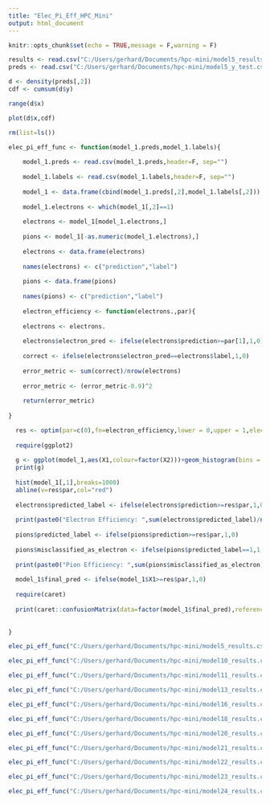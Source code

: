 ---
title: "Elec_Pi_Eff_HPC_Mini"
output: html_document
---

```{r setup, include=FALSE}
knitr::opts_chunk$set(echo = TRUE,message = F,warning = F)
```

```{r}
results <- read.csv("C:/Users/gerhard/Documents/hpc-mini/model5_results.csv",header=F, sep="")
preds <- read.csv("C:/Users/gerhard/Documents/hpc-mini/model5_y_test.csv",header=F, sep="")
```

```{r}
d <- density(preds[,2])
cdf <- cumsum(d$y)

range(d$x)

plot(d$x,cdf)

```


```{r}
rm(list=ls())

elec_pi_eff_func <- function(model_1.preds,model_1.labels){
  
    model_1.preds <- read.csv(model_1.preds,header=F, sep="")
    
    model_1.labels <- read.csv(model_1.labels,header=F, sep="")
    
    model_1 <- data.frame(cbind(model_1.preds[,2],model_1.labels[,2]))
    
    model_1.electrons <- which(model_1[,2]==1)
    
    electrons <- model_1[model_1.electrons,]
    
    pions <- model_1[-as.numeric(model_1.electrons),]
    
    electrons <- data.frame(electrons)
    
    names(electrons) <- c("prediction","label")
    
    pions <- data.frame(pions)
    
    names(pions) <- c("prediction","label")
    
    electron_efficiency <- function(electrons.,par){
  
    electrons <- electrons.
    
    electrons$electron_pred <- ifelse(electrons$prediction>=par[1],1,0)
    
    correct <- ifelse(electrons$electron_pred==electrons$label,1,0)
    
    error_metric <- sum(correct)/nrow(electrons)
    
    error_metric <- (error_metric-0.9)^2
    
    return(error_metric)
  
}

  res <- optim(par=c(0),fn=electron_efficiency,lower = 0,upper = 1,electrons.=electrons,method="Brent")
  
  require(ggplot2)
  
  g <- ggplot(model_1,aes(X1,colour=factor(X2)))+geom_histogram(bins = 1000)+facet_wrap(factor(model_1$X2))
  print(g)
  
  hist(model_1[,1],breaks=1000)
  abline(v=res$par,col="red")
  
  electrons$predicted_label <- ifelse(electrons$prediction>=res$par,1,0)
  
  print(paste0("Electron Efficiency: ",sum(electrons$predicted_label)/nrow(electrons)))
  
  pions$predicted_label <- ifelse(pions$prediction>=res$par,1,0)
  
  pions$misclassified_as_electron <- ifelse(pions$predicted_label==1,1,0)
  
  print(paste0("Pion Efficiency: ",sum(pions$misclassified_as_electron)/nrow(pions)))
  
  model_1$final_pred <- ifelse(model_1$X1>=res$par,1,0)
  
  require(caret)
  
  print(caret::confusionMatrix(data=factor(model_1$final_pred),reference = factor(model_1$X2)))
  
  
}

```


```{r}
elec_pi_eff_func("C:/Users/gerhard/Documents/hpc-mini/model5_results.csv","C:/Users/gerhard/Documents/hpc-mini/model5_y_test.csv")
```



```{r}
elec_pi_eff_func("C:/Users/gerhard/Documents/hpc-mini/model10_results.csv","C:/Users/gerhard/Documents/hpc-mini/model10_y_test.csv")
```


```{r}
elec_pi_eff_func("C:/Users/gerhard/Documents/hpc-mini/model11_results.csv","C:/Users/gerhard/Documents/hpc-mini/model11_y_test.csv")
```


```{r}
elec_pi_eff_func("C:/Users/gerhard/Documents/hpc-mini/model13_results.csv","C:/Users/gerhard/Documents/hpc-mini/model13_y_test.csv")
```

```{r}
elec_pi_eff_func("C:/Users/gerhard/Documents/hpc-mini/model16_results.csv","C:/Users/gerhard/Documents/hpc-mini/model16_y_test.csv")
```

```{r}
elec_pi_eff_func("C:/Users/gerhard/Documents/hpc-mini/model18_results.csv","C:/Users/gerhard/Documents/hpc-mini/model18_y_test.csv")
```


```{r}
elec_pi_eff_func("C:/Users/gerhard/Documents/hpc-mini/model20_results.csv","C:/Users/gerhard/Documents/hpc-mini/model20_y_test.csv")
```


```{r}
elec_pi_eff_func("C:/Users/gerhard/Documents/hpc-mini/model21_results.csv","C:/Users/gerhard/Documents/hpc-mini/model21_y_test.csv")
```

```{r}
elec_pi_eff_func("C:/Users/gerhard/Documents/hpc-mini/model22_results.csv","C:/Users/gerhard/Documents/hpc-mini/model22_y_test.csv")
```

```{r}
elec_pi_eff_func("C:/Users/gerhard/Documents/hpc-mini/model23_results.csv","C:/Users/gerhard/Documents/hpc-mini/model23_y_test.csv")
```

```{r}
elec_pi_eff_func("C:/Users/gerhard/Documents/hpc-mini/model24_results.csv","C:/Users/gerhard/Documents/hpc-mini/model24_y_test.csv")
```







